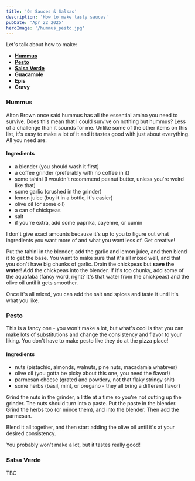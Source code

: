 ```yaml
---
title: 'On Sauces & Salsas'
description: 'How to make tasty sauces'
pubDate: 'Apr 22 2025'
heroImage: '/hummus_pesto.jpg'
---
```


Let's talk about how to make:
- [**Hummus**](#hummus)
- [**Pesto**](#pesto)
- [**Salsa Verde**](#salsa)
- **Guacamole**
- **Epis**
- **Gravy**

### Hummus <a id="hummus"></a>
Alton Brown once said hummus has all the essential amino you need to survive. Does this
mean that I could survive on nothing but hummus? Less of a challenge than it sounds for me.
Unlike some of the other items on this list, it's easy to make a lot of it and it tastes good
with just about everything. All you need are:

#### Ingredients
- a blender (you should wash it first)
- a coffee grinder (preferably with no coffee in it)
- some tahini (I wouldn't recommend peanut butter, unless you're weird like that)
- some garlic (crushed in the grinder)
- lemon juice (buy it in a bottle, it's easier)
- olive oil (or some oil)
- a can of chickpeas
- salt
- if you're extra, add some paprika, cayenne, or cumin

I don't give exact amounts because it's up to you to figure out what ingredients you
want more of and what you want less of. Get creative!

Put the tahini in the blender, add the garlic and lemon juice, and then blend it to 
get the base. You want to make sure that it's all mixed well, and that you don't have
big chunks of garlic. Drain the chickpeas but **save the water**! Add the chickpeas into
the blender. If it's too chunky, add some of the aquafaba (fancy word, right? It's that
water from the chickpeas) and the olive oil until it gets smoother. 

Once it's all mixed, you can add the salt and spices and taste it until it's what you like.

### Pesto <a id="pesto"></a>
This is a fancy one - you won't make a lot, but what's cool is that you can
make lots of substitutions and change the consistency and flavor to your liking.
You don't have to make pesto like they do at the pizza place!

#### Ingredients
- nuts (pistachio, almonds, walnuts, pine nuts, macadamia whatever)
- olive oil (you gotta be picky about this one, you need the flavor!)
- parmesan cheese (grated and powdery, not that flaky stringy shit)
- some herbs (basil, mint, or oregano - they all bring a different flavor)

Grind the nuts in the grinder, a little at a time so you're not cutting up
the grinder. The nuts should turn into a paste. Put the paste in the blender.
Grind the herbs too (or mince them), and into the blender. Then add the parmesan.

Blend it all together, and then start adding the olive oil until it's at your
desired consistency.

You probably won't make a lot, but it tastes really good!

### Salsa Verde <a id="salsa"></a>
TBC